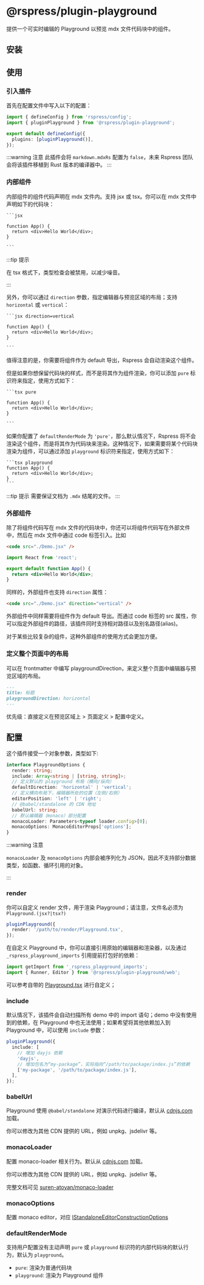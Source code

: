 # @rspress/plugin-playground


<SourceCode href="https://github.com/web-infra-dev/rspress/tree/main/packages/plugin-playground" />

提供一个可实时编辑的 Playground 以预览 mdx 文件代码块中的组件。

## 安装

<PackageManagerTabs command="add @rspress/plugin-playground -D" />

## 使用

### 引入插件

首先在配置文件中写入以下的配置：

```ts title="rspress.config.ts"
import { defineConfig } from 'rspress/config';
import { pluginPlayground } from '@rspress/plugin-playground';

export default defineConfig({
  plugins: [pluginPlayground()],
});
```

:::warning 注意
此插件会将 `markdown.mdxRs` 配置为 `false`，未来 Rspress 团队会将该插件移植到 Rust 版本的编译器中。
:::

### 内部组件

内部组件的组件代码声明在 mdx 文件内。支持 jsx 或 tsx。你可以在 mdx 文件中声明如下的代码块：

````mdx
```jsx

function App() {
  return <div>Hello World</div>;
}

```
````

:::tip 提示

在 tsx 格式下，类型检查会被禁用，以减少噪音。

:::

另外，你可以通过 `direction` 参数，指定编辑器与预览区域的布局；支持 `horizontal` 或 `vertical`：

````mdx
```jsx direction=vertical

function App() {
  return <div>Hello World</div>;
}

```
````

值得注意的是，你需要将组件作为 default 导出，Rspress 会自动渲染这个组件。

但是如果你想保留代码块的样式，而不是将其作为组件渲染，你可以添加 `pure` 标识符来指定，使用方式如下：

````mdx
```tsx pure

function App() {
  return <div>Hello World</div>;
}

```
````

如果你配置了 `defaultRenderMode` 为 `'pure'`，那么默认情况下，Rspress 将不会渲染这个组件，而是将其作为代码块来渲染。这种情况下，如果需要将某个代码块渲染为组件，可以通过添加 `playground` 标识符来指定，使用方式如下：

````mdx
```tsx playground
function App() {
  return <div>Hello World</div>;
}
```
````

:::tip 提示
需要保证文档为 `.mdx` 结尾的文件。
:::

### 外部组件

除了将组件代码写在 mdx 文件的代码块中，你还可以将组件代码写在外部文件中，然后在 mdx 文件中通过 code 标签引入。比如

```md title="example.mdx"
<code src="./Demo.jsx" />
```

```jsx title="Demo.jsx"
import React from 'react';

export default function App() {
  return <div>Hello World</div>;
}
```

同样的，外部组件也支持 `direction` 属性：

```md title="example.mdx"
<code src="./Demo.jsx" direction="vertical" />
```

外部组件中同样需要将组件作为 default 导出。而通过 code 标签的 src 属性，你可以指定外部组件的路径，该插件同时支持相对路径以及别名路径(alias)。

对于某些比较复杂的组件，这种外部组件的使用方式会更加方便。

### 定义整个页面中的布局

可以在 frontmatter 中编写 playgroundDirection，来定义整个页面中编辑器与预览区域的布局。

```md title="example.mdx"
---
title: 标题
playgroundDirection: horizontal
---
```

优先级：直接定义在预览区域上 > 页面定义 > 配置中定义。

## 配置

这个插件接受一个对象参数，类型如下:

```ts
interface PlaygroundOptions {
  render: string;
  include: Array<string | [string, string]>;
  // 定义默认的 playground 布局（横向/纵向）
  defaultDirection: 'horizontal' | 'vertical';
  // 定义横向布局下，编辑器所处的位置（左侧/右侧）
  editorPosition: 'left' | 'right';
  // @babel/standalone 的 CDN 地址
  babelUrl: string;
  // 默认编辑器（monaco）部分配置
  monacoLoader: Parameters<typeof loader.config>[0];
  monacoOptions: MonacoEditorProps['options'];
}
```

:::warning 注意

`monacoLoader` 及 `monacoOptions` 内部会被序列化为 JSON，因此不支持部分数据类型，如函数、循环引用的对象。

:::

### render

你可以自定义 render 文件，用于渲染 Playground；请注意，文件名必须为 `Playground.(jsx?|tsx?)`

```ts
pluginPlayground({
  render: '/path/to/render/Playground.tsx',
});
```

在自定义 Playground 中，你可以直接引用原始的编辑器和渲染器，以及通过 `_rspress_playground_imports` 引用提前打包好的依赖：

```ts
import getImport from '_rspress_playground_imports';
import { Runner, Editor } from '@rspress/plugin-playground/web';
```

可以参考自带的 [Playground.tsx](https://github.com/web-infra-dev/rspress/tree/main/packages/plugin-playground/static/global-components/Playground.tsx) 进行自定义；

### include

默认情况下，该插件会自动扫描所有 demo 中的 import 语句；demo 中没有使用到的依赖，在 Playground 中也无法使用；如果希望将其他依赖加入到 Playground 中，可以使用 `include` 参数：

```ts
pluginPlayground({
  include: [
    // 增加 dayjs 依赖
    'dayjs',
    // 增加包名为“my-package”，实际指向“/path/to/package/index.js”的依赖
    ['my-package', '/path/to/package/index.js'],
  ],
});
```

### babelUrl

Playground 使用 `@babel/standalone` 对演示代码进行编译，默认从 [cdnjs.com](https://cdnjs.cloudflare.com/ajax/libs/babel-standalone/7.22.20/babel.min.js) 加载。

你可以修改为其他 CDN 提供的 URL，例如 unpkg、jsdelivr 等。

### monacoLoader

配置 monaco-loader 相关行为。默认从 [cdnjs.com](https://cdnjs.com/libraries/monaco-editor) 加载。

你可以修改为其他 CDN 提供的 URL，例如 unpkg、jsdelivr 等。

完整文档可见 [suren-atoyan/monaco-loader](https://github.com/suren-atoyan/monaco-loader#config)

### monacoOptions

配置 monaco editor，对应 [IStandaloneEditorConstructionOptions](https://microsoft.github.io/monaco-editor/typedoc/interfaces/editor.IStandaloneEditorConstructionOptions.html)

### defaultRenderMode

支持用户配置没有主动声明 `pure` 或 `playground` 标识符的内部代码块的默认行为，默认为 `playground`。

- `pure`: 渲染为普通代码块
- `playground`: 渲染为 Playground 组件

